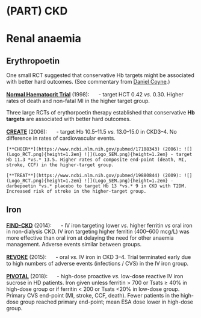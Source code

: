 # (PART) CKD {-}

# Renal anaemia

## Erythropoetin

One small RCT suggested that conservative Hb targets might be associated with better hard outcomes.  (See commentary from [Daniel Coyne](https://ajkdblog.org/2016/04/03/nephmadness-2016/).)  

[**Normal Haematocrit Trial**](https://www.ncbi.nlm.nih.gov/pubmed/9718377) (1998): ![](Logo_RCT.png){height=1.2em} - target HCT 0.42 *vs.* 0.30.  Higher rates of death and non-fatal MI in the higher target group.  

Three large RCTs of erythorpoetin therapy established that conservative **Hb targets** are associated with better hard outcomes.  

[**CREATE**](https://www.ncbi.nlm.nih.gov/pubmed/17108342) (2006): ![](Logo_RCT.png){height=1.2em} - target Hb 10.5--11.5 *vs.* 13.0--15.0 in CKD3--4. No difference in rates of cardiovascular events.  

```block2
[**CHOIR**](https://www.ncbi.nlm.nih.gov/pubmed/17108343) (2006): ![](Logo_RCT.png){height=1.2em} ![](Logo_SEM.png){height=1.2em} - target Hb 11.3 *vs.* 13.5. Higher rates of composite end-point (death, MI, stroke, CCF) in the higher-target group.  

[**TREAT**](https://www.ncbi.nlm.nih.gov/pubmed/19880844) (2009): ![](Logo_RCT.png){height=1.2em} ![](Logo_SEM.png){height=1.2em} - darbepoetin *vs.* placebo to target Hb 13 *vs.* 9 in CKD with T2DM. Increased risk of stroke in the higher-target group.  

```

## Iron

[**FIND-CKD**](https://www.ncbi.nlm.nih.gov/pubmed/24891437) (2014): ![](Logo_RCT.png){height=1.2em} - IV iron targeting lower *vs.* higher ferritin *vs* oral iron in non-dialysis CKD.  IV iron targeting higher ferritin (400--600 mcg/L) was more effective than oral iron at delaying the need for other anaemia management.  Adverse events similar between groups.   

[**REVOKE**](https://www.ncbi.nlm.nih.gov/pubmed/26083656) (2015): ![](Logo_RCT.png){height=1.2em} - oral *vs.* IV iron in CKD 3--4.  Trial terminated early due to high numbers of adverse events (infections / CVS) in the IV iron group.  

[**PIVOTAL**](https://www.ncbi.nlm.nih.gov/pubmed/30365356) (2018): ![](Logo_RCT.png){height=1.2em} - high-dose proactive *vs.* low-dose reactive IV iron sucrose in HD patients.  Iron given unless ferritin > 700 or Tsats $\geq$ 40% in high-dose group or if ferritin < 200 or Tsats <20% in low-dose group.  Primary CVS end-point (MI, stroke, CCF, death).  Fewer patients in the high-dose group reached primary end-point; mean ESA dose lower in high-dose group.  

